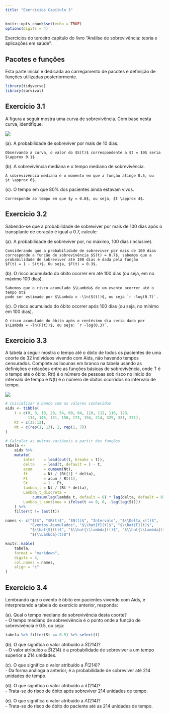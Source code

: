 ```yaml
---
title: "Exercícios Capítulo 3"
---
```


```r
knitr::opts_chunk$set(echo = TRUE)
options(digits = 4)
```

Exercícios do terceiro capítulo do livro "Análise de sobrevivência: teoria e aplicações em saúde".

## Pacotes e funções

Esta parte inicial é dedicada ao carregamento de pacotes e definição de funções utilizadas posteriormente.

```r
library(tidyverse)
library(survival)
```

## Exercício 3.1

A figura a seguir mostra uma curva de sobrevivência. Com base nesta curva, identifique.

![](questao_3_1.png)

(a). A probabilidade de sobreviver por mais de 10 dias.

    Observando a curva, o valor do $S(t)$ correspondente a $t = 10$ seria 
    $\approx 0.1$ .

(b). A sobrevivência mediana e o tempo mediano de sobrevivência.

    A sobrevivência mediana é o momento em que a função atinge 0.5, ou 
    $t \approx 6$.

(c). O tempo em que 80% dos pacientes ainda estavam vivos.

    Corresponde ao tempo em que $y = 0.8$, ou seja, $t \approx 4$.

## Exercício 3.2 

Sabendo-se que a probabilidade de sobreviver por mais de 100 dias após o transplante de coração é igual a 0.7, calcule:

(a). A probabilidade de sobreviver por, no máximo, 100 dias (inclusive).

    Considerando que a probabilidade de sobreviver por mais de 100 dias 
    corresponde a função de sobrevivência $S(t) = 0.7$, sabemos que a 
    probabilidade de sobreviver até 100 dias é dada pela função
    $F(t) = 1 - S(t)$. Ou seja, $F(t) = 0.3$.

(b). O risco acumulado do óbito ocorrer em até 100 dias (ou seja, em no máximo 100 dias).

    Sabemos que o risco acumulado $\Lambda$ de um evento ocorrer até o tempo $t$
    pode ser estimado por $\Lambda = -\ln(S(t))$, ou seja `r -log(0.7)`.

(c). O risco acumulado do óbito ocorrer após 100 dias (ou seja, no mínimo em 100 dias).

    O risco acumulado do óbito após o centésimo dia seria dado por 
    $\Lambda = -ln(F(t))$, ou seja: `r -log(0.3)`.

## Exercício 3.3

A tabela a seguir mostra o tempo até o óbito de todos os pacientes de uma coorte de 32 indivíduos vivendo com Aids, não havendo tempos censurados. Complete as lacunas em branco na tabela usando as definições e relações entre as funções básicas de sobrevivência, onde T é o tempo até o óbito, R(t) é o número de pessoas sob risco no início do intervalo de tempo e N(t) é o número de óbitos ocorridos no intervalo de tempo.

![](questao_3_3.png)

```r
# Inicializar o banco com os valores conhecidos
aids <- tibble(
    t = c(0, 3, 18, 29, 54, 60, 84, 110, 112, 116, 123,
          134, 145, 151, 158, 173, 194, 214, 329, 331, 371),
    Rt = c(32:12),
    Nt = c(rep(1, 13), 2, rep(1, 7))
)

# Calcular as outras variáveis a partir das funções
tabela <- 
    aids %>% 
    mutate(
        inter    = lead(cut(t, breaks = t)), 
        delta    = lead(t, default = ) - t,
        acum     = cumsum(Nt),
        ft       = Nt / (Rt[1] * delta),
        Ft       = acum / Rt[1], 
        St       = 1 - Ft,
        lambda_t = Nt / (Rt * delta),
        Lambda_t_discreta = 
            cumsum(lag(lambda_t, default = 0) * lag(delta, default = 0)),
        Lambda_t_continua = ifelse(t == 0, 0, -log(lag(St)))
    ) %>% 
    filter(t != last(t))

names <- c("$t$", "$R(t)$", "$N(t)$", "Intervalo", "$\\Delta_x(t)$", 
           "Eventos Acumulados", "$\\hat{f}(t)$", "$\\hat{F}(t)$", 
           "$\\hat{S}(t)$", "$\\hat{\\lambda}(t)$", "$\\hat{\\Lambda}(t)$",
           "${\\Lambda}(t)$")

knitr::kable(
    tabela,
    format = "markdown",
    digits = 4,
    col.names = names,
    align = "c"
)
```

## Exercício 3.4

Lembrando que o evento é óbito em pacientes vivendo com Aids, e interpretando a tabela do exercício anterior, responda:

(a). Qual o tempo mediano de sobrevivência desta coorte?  
- O tempo mediano de sobrevivência é o ponto onde a função de sobrevivência é 0.5, ou seja:

```r
tabela %>% filter(St == 0.5) %>% select(t)
```


(b). O que significa o valor atribuído a $\hat{S}(214)$?  
- O valor atribuído a $\hat{S}(214)$ é a probabilidade de sobreviver a um tempo superior a 214 unidades.

(c). O que significa o valor atribuído a $\hat{F}(214)$?  
- Da forma análoga a anterior, é a probabilidade de sobreviver até 214 unidades de tempo.

(d). O que significa o valor atribuído a $\hat{\lambda}(214)$?  
- Trata-se do risco de óbito após sobreviver 214 unidades de tempo.

(e). O que significa o valor atribuído a $\hat{\Lambda}(214)$?  
- Trata-se do risco de óbito do paciente até as 214 unidades de tempo. 
